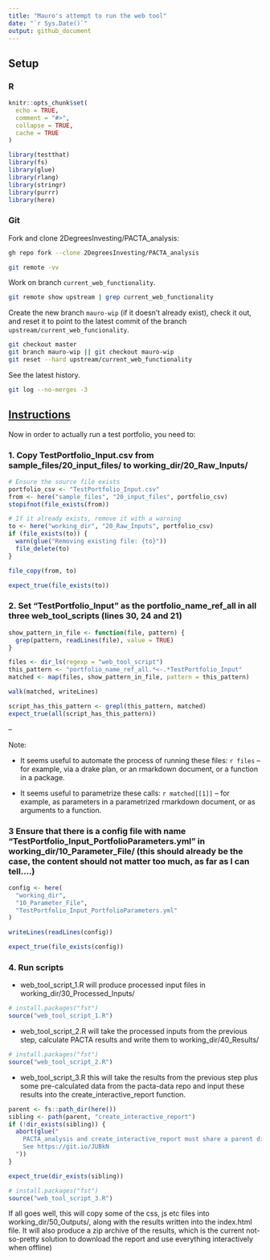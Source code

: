 ```yaml
---
title: "Mauro's attempt to run the web tool"
date: "`r Sys.Date()`"
output: github_document
---
```


## Setup

### R

```r
knitr::opts_chunk$set(
  echo = TRUE,
  comment = "#>",
  collapse = TRUE,
  cache = TRUE
)
```

```r
library(testthat)
library(fs)
library(glue)
library(rlang)
library(stringr)
library(purrr)
library(here)
```

### Git

Fork and clone 2DegreesInvesting/PACTA_analysis:

```bash
gh repo fork --clone 2DegreesInvesting/PACTA_analysis
```

```bash
git remote -vv
```

Work on branch `current_web_functionality`.

```bash
git remote show upstream | grep current_web_functionality
```

Create the new branch `mauro-wip` (if it doesn't already exist), check it out, and reset it to point to the latest commit of the branch `upstream/current_web_funcionality`.

```bash
git checkout master
git branch mauro-wip || git checkout mauro-wip
git reset --hard upstream/current_web_functionality
```

See the latest history.

```bash
git log --no-merges -3
```

## [Instructions](https://bit.ly/2RCRJn7)

Now in order to actually run a test portfolio, you need to:

### 1. Copy TestPortfolio_Input.csv from sample_files/20_input_files/ to working_dir/20_Raw_Inputs/

```r
# Ensure the source file exists
portfolio_csv <- "TestPortfolio_Input.csv"
from <- here("sample_files", "20_input_files", portfolio_csv)
stopifnot(file_exists(from))

# If it already exists, remove it with a warning
to <- here("working_dir", "20_Raw_Inputs", portfolio_csv)
if (file_exists(to)) {
  warn(glue("Removing existing file: {to}"))
  file_delete(to)
}
```

```r
file_copy(from, to)
```

```r
expect_true(file_exists(to))
```

### 2. Set "TestPortfolio_Input" as the portfolio_name_ref_all in all three web_tool_scripts (lines 30, 24 and 21)

```r
show_pattern_in_file <- function(file, pattern) {
  grep(pattern, readLines(file), value = TRUE)
}
```

```r
files <- dir_ls(regexp = "web_tool_script")
this_pattern <- "portfolio_name_ref_all.*<-.*TestPortfolio_Input"
matched <- map(files, show_pattern_in_file, pattern = this_pattern)

walk(matched, writeLines)
```


```r
script_has_this_pattern <- grepl(this_pattern, matched)
expect_true(all(script_has_this_pattern))
```

--

Note:

* It seems useful to automate the process of running these files:  `r files` -- for example, via a drake plan, or an rmarkdown document, or a function in a package.

* It seems useful to parametrize these calls: `r matched[[1]]` -- for example, as parameters in a parametrized rmarkdown document, or as arguments to a function.


### 3 Ensure that there is a config file with name "TestPortfolio_Input_PortfolioParameters.yml" in working_dir/10_Parameter_File/ (this should already be the case, the content should not matter too much, as far as I can tell….)

```r
config <- here(
  "working_dir",
  "10_Parameter_File",
  "TestPortfolio_Input_PortfolioParameters.yml"
)

writeLines(readLines(config))
```

```r
expect_true(file_exists(config))
```

### 4. Run scripts

* web_tool_script_1.R will produce processed input files in working_dir/30_Processed_Inputs/

```r
# install.packages("fst")
source("web_tool_script_1.R")
```

* web_tool_script_2.R will take the processed inputs from the previous step, calculate PACTA results and write them to working_dir/40_Results/

```r
# install.packages("fst")
source("web_tool_script_2.R")
```

* web_tool_script_3.R this will take the results from the previous step plus some pre-calculated data from the pacta-data repo and input these results into the create_interactive_report function.

```r
parent <- fs::path_dir(here())
sibling <- path(parent, "create_interactive_report")
if (!dir_exists(sibling)) {
  abort(glue("
    PACTA_analysis and create_interactive_report must share a parent directory
    See https://git.io/JUBkN
  "))
}

expect_true(dir_exists(sibling))
```

```r
# install.packages("fst")
source("web_tool_script_3.R")
```

If all goes well, this will copy some of the css, js etc files into working_dir/50_Outputs/, along with the results written into the index.html file. It will also produce a zip archive of the results, which is the current not-so-pretty solution to download the report and use everything interactively when offline)

